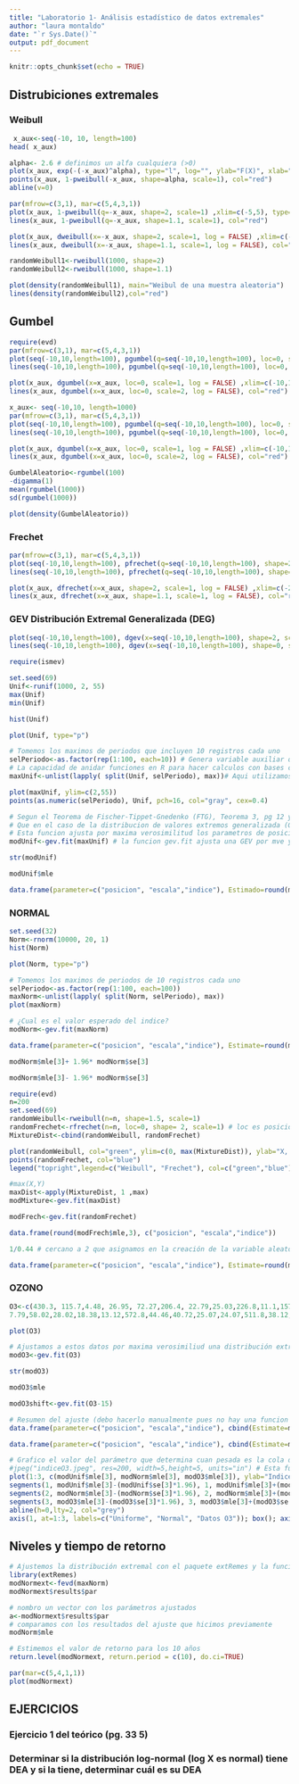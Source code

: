 ```yaml
---
title: "Laboratorio 1- Análisis estadístico de datos extremales"
author: "laura montaldo"
date: "`r Sys.Date()`"
output: pdf_document
---
```


```r
knitr::opts_chunk$set(echo = TRUE)
```

## Distrubiciones extremales
### Weibull



```r
 x_aux<-seq(-10, 10, length=100)
head( x_aux)
```


```r
alpha<- 2.6 # definimos un alfa cualquiera (>0)
plot(x_aux, exp(-(-x_aux)^alpha), type="l", log="", ylab="F(X)", xlab="X", main="Distribucion de Weibull") # recordemos que la definimos para X<0, luego vale 1
points(x_aux, 1-pweibull(-x_aux, shape=alpha, scale=1), col="red")
abline(v=0)
```


```r
par(mfrow=c(3,1), mar=c(5,4,3,1))
plot(x_aux, 1-pweibull(q=-x_aux, shape=2, scale=1) ,xlim=c(-5,5), type="l", ylab="F(x)", xlab="x", main="Weibull")
lines(x_aux, 1-pweibull(q=-x_aux, shape=1.1, scale=1), col="red")

plot(x_aux, dweibull(x=-x_aux, shape=2, scale=1, log = FALSE) ,xlim=c(-5,5), type="l", ylab="f(x)", xlab="x")
lines(x_aux, dweibull(x=-x_aux, shape=1.1, scale=1, log = FALSE), col="red") #
```

```r
randomWeibull1<-rweibull(1000, shape=2)
randomWeibull2<-rweibull(1000, shape=1.1)

plot(density(randomWeibull1), main="Weibul de una muestra aleatoria")
lines(density(randomWeibull2),col="red")
```

## Gumbel
```r
require(evd)
par(mfrow=c(3,1), mar=c(5,4,3,1))
plot(seq(-10,10,length=100), pgumbel(q=seq(-10,10,length=100), loc=0, scale=1) ,xlim=c(-10,10), type="l", ylab="F(x)", xlab="x", main="Gumbel")
lines(seq(-10,10,length=100), pgumbel(q=seq(-10,10,length=100), loc=0, scale=2), col="red")

plot(x_aux, dgumbel(x=x_aux, loc=0, scale=1, log = FALSE) ,xlim=c(-10,10), type="l", ylab="f(x)", xlab="x")
lines(x_aux, dgumbel(x=x_aux, loc=0, scale=2, log = FALSE), col="red") # Cambio la escala de la Gumbel
```



```r
x_aux<- seq(-10,10, length=1000)
par(mfrow=c(3,1), mar=c(5,4,3,1))
plot(seq(-10,10,length=100), pgumbel(q=seq(-10,10,length=100), loc=0, scale=1) ,xlim=c(-10,10), type="l", ylab="F(x)", xlab="x", main="Gumbel")
lines(seq(-10,10,length=100), pgumbel(q=seq(-10,10,length=100), loc=0, scale=2), col="red")

plot(x_aux, dgumbel(x=x_aux, loc=0, scale=1, log = FALSE) ,xlim=c(-10,10), type="l", ylab="f(x)", xlab="x")
lines(x_aux, dgumbel(x=x_aux, loc=0, scale=2, log = FALSE), col="red") # Cambio la escala de la Gumbe
```


```r
GumbelAleatorio<-rgumbel(100)
-digamma(1)
mean(rgumbel(1000))
sd(rgumbel(1000))
```




```r
plot(density(GumbelAleatorio))
```

### Frechet
```r
par(mfrow=c(3,1), mar=c(5,4,3,1))
plot(seq(-10,10,length=100), pfrechet(q=seq(-10,10,length=100), shape=2, scale=1) ,xlim=c(-2,10), type="l", ylab="F(x)", xlab="x", main="Frechet")
lines(seq(-10,10,length=100), pfrechet(q=seq(-10,10,length=100), shape=1.1, scale=1),col= "red")

plot(x_aux, dfrechet(x=x_aux, shape=2, scale=1, log = FALSE) ,xlim=c(-2,10), type="l", ylab="f(x)", xlab="x")
lines(x_aux, dfrechet(x=x_aux, shape=1.1, scale=1, log = FALSE), col="red")
```


### GEV Distribución Extremal Generalizada (DEG)

```r
plot(seq(-10,10,length=100), dgev(x=seq(-10,10,length=100), shape=2, scale=1) ,xlim=c(-5,5), type="l", ylab="F(x)", xlab="x", main="GEV")
lines(seq(-10,10,length=100), dgev(x=seq(-10,10,length=100), shape=0, scale=1),col= "red")
```
```r
require(ismev)
```

```r
set.seed(69)
Unif<-runif(1000, 2, 55)
max(Unif)
min(Unif)
```

```r
hist(Unif)
```


```r
plot(Unif, type="p")
```


```r
# Tomemos los maximos de periodos que incluyen 10 registros cada uno
selPeriodo<-as.factor(rep(1:100, each=10)) # Genera variable auxiliar que marca bins de 10 registros
# La capacidad de anidar funciones en R para hacer calculos con bases complejas es muy grande.
maxUnif<-unlist(lapply( split(Unif, selPeriodo), max))# Aqui utilizamos en un mismo renglon las funciones unlist, lapply, split y max (poner ?unlist o help(unlist))
```

```r
plot(maxUnif, ylim=c(2,55))
points(as.numeric(selPeriodo), Unif, pch=16, col="gray", cex=0.4)
```

```r
# Segun el Teorema de Fischer-Tippet-Gnedenko (FTG), Teorema 3, pg 12 y por la Observación 9 pg 13, debería ajustar bien una Weibull- por que la variable generadora es acotada
# Que en el caso de la distribucion de valores extremos generalizada (GEV, pg 34), corresponde a un valor del indice negativo.
# Esta funcion ajusta por maxima verosimilitud los parametros de posicion, escala e indice
modUnif<-gev.fit(maxUnif) # la funcion gev.fit ajusta una GEV por mve y lo salva en el objeto "modUnif"
```


```r
str(modUnif)
```

```r
modUnif$mle
```




```r
data.frame(parameter=c("posicion", "escala","indice"), Estimado=round(modUnif$mle,3), SE=modUnif$se)
```

### NORMAL

```r
set.seed(32)
Norm<-rnorm(10000, 20, 1)
hist(Norm)
```



```r
plot(Norm, type="p")
```

```r
# Tomemos los maximos de periodos de 10 registros cada uno
selPeriodo<-as.factor(rep(1:100, each=100))
maxNorm<-unlist(lapply( split(Norm, selPeriodo), max)) 
plot(maxNorm)
```



```r
# ¿Cual es el valor esperado del indice?
modNorm<-gev.fit(maxNorm)
```


```r
data.frame(parameter=c("posicion", "escala","indice"), Estimate=round(modNorm$mle,3), SE=modNorm$se)
```


```r
modNorm$mle[3]+ 1.96* modNorm$se[3]
```


```r
modNorm$mle[3]- 1.96* modNorm$se[3]
```



```r
require(evd)
n=200
set.seed(69)
randomWeibull<-rweibull(n=n, shape=1.5, scale=1)
randomFrechet<-rfrechet(n=n, loc=0, shape= 2, scale=1) # loc es posicion, shape= es el parametro de forma (indice), scale= es la variabilidad  
MixtureDist<-cbind(randomWeibull, randomFrechet)
```


```r
plot(randomWeibull, col="green", ylim=c(0, max(MixtureDist)), ylab="X, Y")
points(randomFrechet, col="blue")
legend("topright",legend=c("Weibull", "Frechet"), col=c("green","blue"), bty="n", pch=1)
```


```r
#max(X,Y)
maxDist<-apply(MixtureDist, 1 ,max)
modMixture<-gev.fit(maxDist)
```

```r
modFrech<-gev.fit(randomFrechet)
```

```r
data.frame(round(modFrech$mle,3), c("posicion", "escala","indice"))
```

```r
1/0.44 # cercano a 2 que asignamos en la creación de la variable aleatoria (shape=2).
```

```r
data.frame(parameter=c("posicion", "escala","indice"), Estimate=round(modMixture$mle,3), SE=modMixture$se)
```

### OZONO
```r
O3<-c(430.3, 115.7,4.48, 26.95, 72.27,206.4, 22.79,25.03,226.8,11.1,1572,100,104.5,37.1,20.22,106.9,47.2,62.82,39.3,18.52,41.57,429.5,1228,127.6,9.93,90.4,201.7,295.1,20.62,20.58,538.1,804,321.6,16.11,22.05,100.2,40.76,262.7,19.32,
7.79,58.02,28.02,18.38,13.12,572.8,44.46,40.72,25.07,24.07,511.8,38.12,15.86,75.84,24.09,119.4,174.7,104.7,140,79.67,158,25.46,462.5,35.53,876.4,462.5,53.47,23.59,38.77,494.2,164.2,52.06,54.13,15.53,29,14.35,1675,15.01,72.07,22.99)

plot(O3)
```



```r
# Ajustamos a estos datos por maxima verosimiliud una distribución extremal generalizada
modO3<-gev.fit(O3)
```

```r
str(modO3)
```

```r
modO3$mle
```

```r
modO3shift<-gev.fit(O3-15)
```

```r
# Resumen del ajuste (debo hacerlo manualmente pues no hay una funcion equivalente al summary)
data.frame(parameter=c("posicion", "escala","indice"), cbind(Estimate=modO3$mle, se=modO3$se))
```


```r
data.frame(parameter=c("posicion", "escala","indice"), cbind(Estimate=modO3shift$mle, se=modO3shift$se))
```


```r
# Grafico el valor del parámetro que determina cuan pesada es la cola de la distribución
#jpeg("indiceO3.jpeg", res=200, width=5,height=5, units="in") # Esta función jpeg permite exportar los gráficos.
plot(1:3, c(modUnif$mle[3], modNorm$mle[3], modO3$mle[3]), ylab="Indice", xlab="", ylim=c(-2,2), axes=FALSE)
segments(1, modUnif$mle[3]-(modUnif$se[3]*1.96), 1, modUnif$mle[3]+(modUnif$se[3]*1.96)) 
segments(2, modNorm$mle[3]-(modNorm$se[3]*1.96), 2, modNorm$mle[3]+(modNorm$se[3]*1.96)) 
segments(3, modO3$mle[3]-(modO3$se[3]*1.96), 3, modO3$mle[3]+(modO3$se[3]*1.96)) # notese que el intervalo es el IdC
abline(h=0,lty=2, col="grey")
axis(1, at=1:3, labels=c("Uniforme", "Normal", "Datos O3")); box(); axis(2)
```

## Niveles y tiempo de retorno

```r
# Ajustemos la distribución extremal con el paquete extRemes y la función "fevd". Ajusto por Maxima verosimilitud
library(extRemes)
modNormext<-fevd(maxNorm) 
modNormext$results$par
```



```r
# nombro un vector con los parámetros ajustados
a<-modNormext$results$par
# comparamos con los resultados del ajuste que hicimos previamente
modNorm$mle
```


```r
# Estimemos el valor de retorno para los 10 años
return.level(modNormext, return.period = c(10), do.ci=TRUE)
```


```r
par(mar=c(5,4,1,1))
plot(modNormext)
```


## EJERCICIOS
### Ejercicio 1 del teórico (pg. 33 5)
### Determinar si la distribución log-normal (log X es normal) tiene DEA y si la tiene, determinar cuál es su DEA




